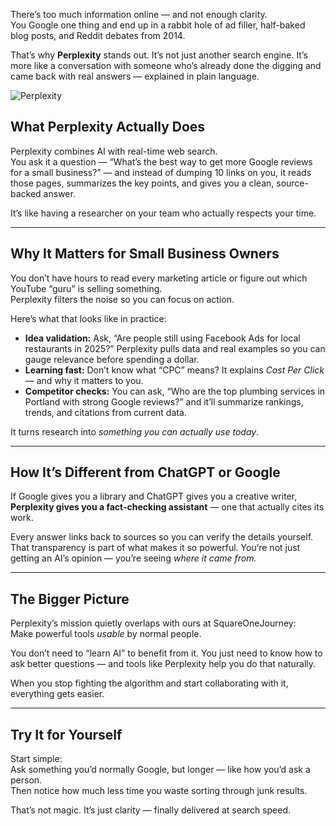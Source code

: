 
There’s too much information online — and not enough clarity.  
You Google one thing and end up in a rabbit hole of ad filler, half-baked blog posts, and Reddit debates from 2014.

That’s why **Perplexity** stands out. It’s not just another search engine. It’s more like a conversation with someone who’s already done the digging and came back with real answers — explained in plain language.

<img
  src="/Perplexity Image1.PNG"
  alt="Perplexity"
  className="w-full max-w-4xl mx-auto h-auto max-h-[28rem] object-cover rounded-3xl shadow-xl border border-gray-200"
/>

## What Perplexity Actually Does

Perplexity combines AI with real-time web search.  
You ask it a question — “What’s the best way to get more Google reviews for a small business?” — and instead of dumping 10 links on you, it reads those pages, summarizes the key points, and gives you a clean, source-backed answer.

It’s like having a researcher on your team who actually respects your time.

---

## Why It Matters for Small Business Owners

You don’t have hours to read every marketing article or figure out which YouTube “guru” is selling something.  
Perplexity filters the noise so you can focus on action.

Here’s what that looks like in practice:

- **Idea validation:** Ask, “Are people still using Facebook Ads for local restaurants in 2025?” Perplexity pulls data and real examples so you can gauge relevance before spending a dollar.  
- **Learning fast:** Don’t know what “CPC” means? It explains *Cost Per Click* — and why it matters to you.  
- **Competitor checks:** You can ask, “Who are the top plumbing services in Portland with strong Google reviews?” and it’ll summarize rankings, trends, and citations from current data.

It turns research into *something you can actually use today*.

---

## How It’s Different from ChatGPT or Google

If Google gives you a library and ChatGPT gives you a creative writer, **Perplexity gives you a fact-checking assistant** — one that actually cites its work.

Every answer links back to sources so you can verify the details yourself. That transparency is part of what makes it so powerful. You’re not just getting an AI’s opinion — you’re seeing *where it came from.*

---

## The Bigger Picture

Perplexity’s mission quietly overlaps with ours at SquareOneJourney:  
Make powerful tools *usable* by normal people.

You don’t need to “learn AI” to benefit from it. You just need to know how to ask better questions — and tools like Perplexity help you do that naturally.

When you stop fighting the algorithm and start collaborating with it, everything gets easier.

---

## Try It for Yourself

Start simple:  
Ask something you’d normally Google, but longer — like how you’d ask a person.  
Then notice how much less time you waste sorting through junk results.

That’s not magic. It’s just clarity — finally delivered at search speed.
